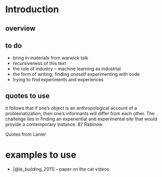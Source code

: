 # Introduction


## overview



## to do
- bring in materials from warwick talk
- recursiveness of this text
- the role of industry -- machine learning as industrial
- the form of writing; finding oneself experimenting with code
- trying to find experiments and experiences

## quotes to use
it follows that if one's object is an anthropological account of a problematization, then one's informants will differ from each other. The challenge lies in finding an experiential and experimental site that would provide a contemporary instance. 87 Rabinow

Quotes from Lanier

# examples to use
- [@le_building_2011] -- paper on the cat videos 